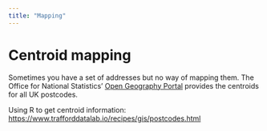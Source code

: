 ```yaml
---
title: "Mapping"
---
```


# Centroid mapping

Sometimes you have a set of addresses but no way of mapping them. The Office for National Statistics’ [Open Geography Portal](https://www.arcgis.com/home/item.html?id=0c32f51c86554abab67036f07d66d6f6) provides the centroids for all UK postcodes.

Using R to get centroid information: <https://www.trafforddatalab.io/recipes/gis/postcodes.html>
